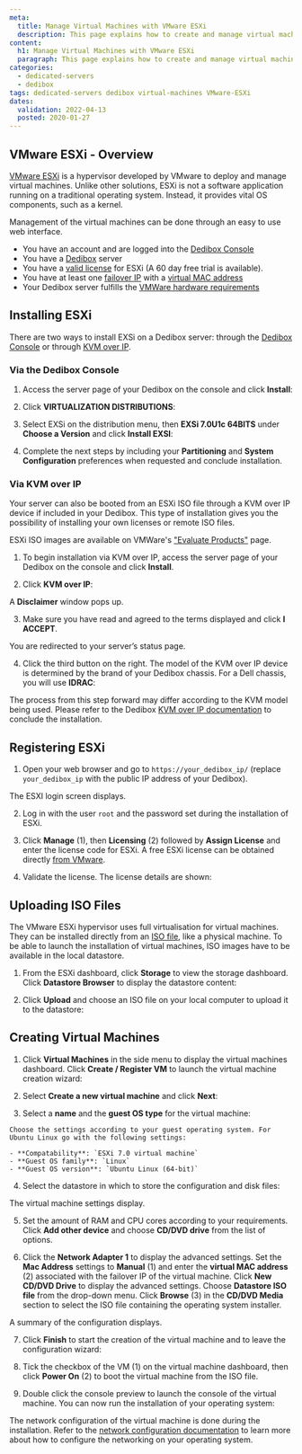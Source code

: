 ```yaml
---
meta:
  title: Manage Virtual Machines with VMware ESXi
  description: This page explains how to create and manage virtual machines on Dedibox using the Hypervisor VMware ESXi.
content:
  h1: Manage Virtual Machines with VMware ESXi
  paragraph: This page explains how to create and manage virtual machines on Dedibox using the Hypervisor VMware ESXi.
categories:
  - dedicated-servers
  - dedibox
tags: dedicated-servers dedibox virtual-machines VMware-ESXi
dates:
  validation: 2022-04-13
  posted: 2020-01-27
---
```


## VMware ESXi - Overview

[VMware ESXi](https://www.vmware.com/products/esxi-and-esx.html) is a hypervisor developed by VMware to deploy and manage virtual machines. Unlike other solutions, ESXi is not a software application running on a traditional operating system. Instead, it provides vital OS components, such as a kernel.

Management of the virtual machines can be done through an easy to use web interface.

<Message type="requirement">

- You have an account and are logged into the [Dedibox Console](https://console.online.net)
- You have a [Dedibox](http://www.scaleway.com/en/dedibox) server
- You have a [valid license](https://my.vmware.com/en/group/vmware/evalcenter?p=free-esxi7&lp=default) for ESXi (A 60 day free trial is available).
- You have at least one [failover IP](/dedibox-network/ip-failover/concepts#failover-ips) with a [virtual MAC address](/dedibox-network/ip-failover/concepts#virtual-mac-address)
- Your Dedibox server fulfills the [VMWare hardware requirements](https://docs.vmware.com/en/VMware-vSphere/7.0/com.vmware.esxi.upgrade.doc/GUID-DEB8086A-306B-4239-BF76-E354679202FC.html)

</Message>

## Installing ESXi

There are two ways to install EXSi on a Dedibox server: through the [Dedibox Console](https://console.online.net/en/login) or through [KVM over IP](https://en.wikipedia.org/wiki/KVM_switch#KVM_over_IP_(IPKVM)).

### Via the Dedibox Console

1. Access the server page of your Dedibox on the console and click **Install**:

  <Lightbox src="scaleway-click-on-install.webp" width="800" alt="" />

2. Click **VIRTUALIZATION DISTRIBUTIONS**:
  <Lightbox src="scaleway-virtualizaton-distributions.webp" width="800" alt="" />

3. Select EXSi on the distribution menu, then **EXSi 7.0U1c 64BITS** under **Choose a Version** and click **Install EXSI**:
  <Lightbox src="scaleway-install-exsi.webp" width="800" alt="" />

4. Complete the next steps by including your **Partitioning** and **System Configuration** preferences when requested and conclude installation.

### Via KVM over IP

Your server can also be booted from an ESXi ISO file through a KVM over IP device if included in your Dedibox. This type of installation gives you the possibility of installing your own licenses or remote ISO files.

ESXi ISO images are available on VMWare's ["Evaluate Products"](https://www.vmware.com/try-vmware.html) page.

1. To begin installation via KVM over IP, access the server page of your Dedibox on the console and click **Install**.

2. Click **KVM over IP**:

  <Lightbox src="scaleway-kvm-over-ip.webp" width="800" alt="" />

  A **Disclaimer** window pops up. 
  
3. Make sure you have read and agreed to the terms displayed and click **I ACCEPT**.

  <Lightbox src="scaleway-disclaimer.webp" width="600" alt="" />

  You are redirected to your server’s status page. 
  
4. Click the third button on the right. The model of the KVM over IP device is determined by the brand of your Dedibox chassis. For a Dell chassis, you will use **IDRAC**:

  <Lightbox src="scaleway-idrac.webp" width="800" alt="" />

The process from this step forward may differ according to the KVM model being used. Please refer to the Dedibox [KVM over IP documentation](https://documentation.online.net/fr/dedicated-server/operating-system/custom-install/start) to conclude the installation.

## Registering ESXi

1. Open your web browser and go to `https://your_dedibox_ip/` (replace `your_dedibox_ip` with the public IP address of your Dedibox).

  The ESXI login screen displays. 
  
2. Log in with the user `root` and the password set during the installation of ESXi.

  <Lightbox src="scaleway-vmware_login.webp" width="800" alt="" />

3. Click **Manage** (1), then **Licensing** (2) followed by **Assign License** and enter the license code for ESXi. A free ESXi license can be obtained directly [from VMware](https://my.vmware.com/en/group/vmware/evalcenter?p=free-esxi7&lp=default).

  <Lightbox src="scaleway-vmware_assign_license.webp" width="800" alt="" />

4. Validate the license. The license details are shown:

  <Lightbox src="scaleway-vmware_license_added.webp" width="800" alt="" />

## Uploading ISO Files

The VMware ESXi hypervisor uses full virtualisation for virtual machines. They can be installed directly from an [ISO file](https://en.wikipedia.org/wiki/ISO_image), like a physical machine. To be able to launch the installation of virtual machines, ISO images have to be available in the local datastore.

1. From the ESXi dashboard, click **Storage** to view the storage dashboard. Click **Datastore Browser** to display the datastore content:

  <Lightbox src="scaleway-vmware_datastore_dashboard.webp" width="800" alt="" />

2. Click **Upload** and choose an ISO file on your local computer to upload it to the datastore:

  <Lightbox src="scaleway-vmware_datastore_upload.webp" width="800" alt="" />

## Creating Virtual Machines

1. Click **Virtual Machines** in the side menu to display the virtual machines dashboard. Click **Create / Register VM** to launch the virtual machine creation wizard:

  <Lightbox src="scaleway-vmware_create_vm.webp" width="800" alt="" />

2. Select **Create a new virtual machine** and click **Next**:

  <Lightbox src="scaleway-vmware_create_vm_01.webp" width="800" alt="" />

3. Select a **name** and the **guest OS type** for the virtual machine:

  <Lightbox src="scaleway-vmware_create_vm_02.webp" width="800" alt="" />

    Choose the settings according to your guest operating system. For Ubuntu Linux go with the following settings:

    - **Compatability**: `ESXi 7.0 virtual machine`
    - **Guest OS family**: `Linux`
    - **Guest OS version**: `Ubuntu Linux (64-bit)`

4. Select the datastore in which to store the configuration and disk files:

  <Lightbox src="scaleway-vmware_create_vm_04_add_cdrom.webp" width="800" alt="" />

  The virtual machine settings display. 
  
5. Set the amount of RAM and CPU cores according to your requirements. Click **Add other device** and choose **CD/DVD drive** from the list of options.

6. Click the **Network Adapter 1** to display the advanced settings. Set the **Mac Address** settings to **Manual** (1) and enter the **virtual MAC address** (2) associated with the failover IP of the virtual machine. Click **New CD/DVD Drive** to display the advanced settings. Choose **Datastore ISO file** from the drop-down menu. Click **Browse** (3) in the **CD/DVD Media** section to select the ISO file containing the operating system installer.

  <Lightbox src="scaleway-vmware_create_vm_04_vmac_iso.webp" width="800" alt="" />

  A summary of the configuration displays. 
  
7. Click **Finish** to start the creation of the virtual machine and to leave the configuration wizard:

  <Lightbox src="scaleway-vmware_create_vm_05.webp" width="800" alt="" />

8. Tick the checkbox of the VM (1) on the virtual machine dashboard, then click **Power On** (2) to boot the virtual machine from the ISO file.

  <Lightbox src="scaleway-vmware_start_vm.webp" width="800" alt="" />

9. Double click the console preview to launch the console of the virtual machine. You can now run the installation of your operating system:

  <Lightbox src="scaleway-vmware_install_os.webp" width="800" alt="" />  

The network configuration of the virtual machine is done during the installation. Refer to the [network configuration documentation](/dedibox-network/ip-failover/quickstart/) to learn more about how to configure the networking on your operating system.
